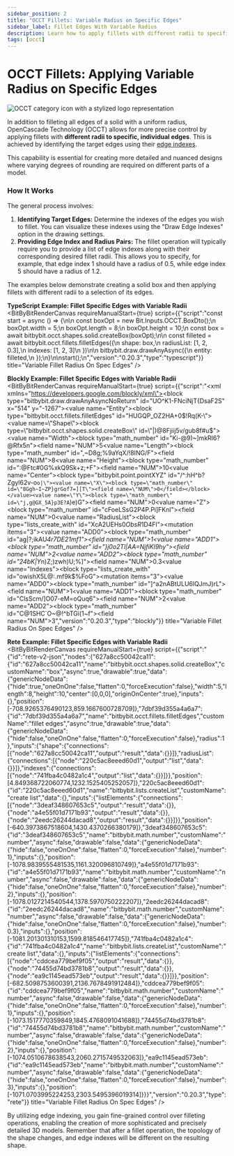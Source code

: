 ```yaml
---
sidebar_position: 2
title: "OCCT Fillets: Variable Radius on Specific Edges"
sidebar_label: Fillet Edges With Variable Radius
description: Learn how to apply fillets with different radii to specific edges of an OCCT solid using edge indexes in Bitbybit's Rete, Blockly, and TypeScript editors.
tags: [occt]
---
```



# OCCT Fillets: Applying Variable Radius on Specific Edges

<img 
  class="category-icon-small" 
  src="https://s.bitbybit.dev/assets/icons/white/occt-icon.svg" 
  alt="OCCT category icon with a stylized logo representation" 
  title="OCCT category icon" />

In addition to filleting all edges of a solid with a uniform radius, OpenCascade Technology (OCCT) allows for more precise control by applying fillets with **different radii to specific, individual edges**. This is achieved by identifying the target edges using their [edge indexes](/learn/code/common/occt/shapes/edge/edge-indexes).

This capability is essential for creating more detailed and nuanced designs where varying degrees of rounding are required on different parts of a model.

### How It Works

The general process involves:
1.  **Identifying Target Edges:** Determine the indexes of the edges you wish to fillet. You can visualize these indexes using the "Draw Edge Indexes" option in the drawing settings.
2.  **Providing Edge Index and Radius Pairs:** The fillet operation will typically require you to provide a list of edge indexes along with their corresponding desired fillet radii. This allows you to specify, for example, that edge index 1 should have a radius of 0.5, while edge index 5 should have a radius of 1.2.

The examples below demonstrate creating a solid box and then applying fillets with different radii to a selection of its edges.

**TypeScript Example: Fillet Specific Edges with Variable Radii**
<BitByBitRenderCanvas
  requireManualStart={true}
  script={{"script":"const start = async () => {\n\n    const boxOpt = new Bit.Inputs.OCCT.BoxDto();\n    boxOpt.width = 5;\n    boxOpt.length = 8;\n    boxOpt.height = 10;\n    const box = await bitbybit.occt.shapes.solid.createBox(boxOpt);\n\n    const filleted = await bitbybit.occt.fillets.filletEdges({\n        shape: box,\n        radiusList: [1, 2, 0.3],\n        indexes: [1, 2, 3]\n    })\n\n    bitbybit.draw.drawAnyAsync({\n        entity: filleted,\n    });\n}\n\nstart();\n","version":"0.20.3","type":"typescript"}}
  title="Variable Fillet Radius On Spec Edges"
/>


**Blockly Example: Fillet Specific Edges with Variable Radii**
<BitByBitRenderCanvas
  requireManualStart={true}
  script={{"script":"<xml xmlns=\"https://developers.google.com/blockly/xml\"><block type=\"bitbybit.draw.drawAnyAsyncNoReturn\" id=\"UO^K1-FNciNjT{DsaF2S\" x=\"514\" y=\"-1267\"><value name=\"Entity\"><block type=\"bitbybit.occt.fillets.filletEdges\" id=\"HUGQP_OZ2HA+0$!Rq(K-\"><value name=\"Shape\"><block type=\"bitbybit.occt.shapes.solid.createBox\" id=\"|)@8Fjiij5v/gub8f#u$\"><value name=\"Width\"><block type=\"math_number\" id=\"Ki-@9)~]mkRl6?@Rfx5n\"><field name=\"NUM\">5</field></block></value><value name=\"Length\"><block type=\"math_number\" id=\",~D8g;%9aYqX/!8ING/F\"><field name=\"NUM\">8</field></block></value><value name=\"Height\"><block type=\"math_number\" id=\":@Ftc#0G%xkQ9Sk+z;+F\"><field name=\"NUM\">10</field></block></value><value name=\"Center\"><block type=\"bitbybit.point.pointXYZ\" id=\"/^:hH^b?Zgyl62v-o`o|\"><value name=\"X\"><block type=\"math_number\" id=\"8Ggh~I~ZP}grGof7=][T\"><field name=\"NUM\">0</field></block></value><value name=\"Y\"><block type=\"math_number\" id=\"j,g@GX_5A}p3E?A`)e)G\"><field name=\"NUM\">0</field></block></value><value name=\"Z\"><block type=\"math_number\" id=\"cFoeLSsG2P4P.Pi]FKnl\"><field name=\"NUM\">0</field></block></value></block></value></block></value><value name=\"RadiusList\"><block type=\"lists_create_with\" id=\"XcA2UEHs0*ObsR*1D4Fl\"><mutation items=\"3\"></mutation><value name=\"ADD0\"><block type=\"math_number\" id=\"ag|?;ikAU*4r7DE21mf1\"><field name=\"NUM\">1</field></block></value><value name=\"ADD1\"><block type=\"math_number\" id=\"}j0o2Tl|AA=NjfiKl9hy\"><field name=\"NUM\">2</field></block></value><value name=\"ADD2\"><block type=\"math_number\" id=\"24bK|Y*n)Z;)zwh)U;%]\"><field name=\"NUM\">0.3</field></block></value></block></value><value name=\"Indexes\"><block type=\"lists_create_with\" id=\"owishX5L@:.mf9k$%FoG\"><mutation items=\"3\"></mutation><value name=\"ADD0\"><block type=\"math_number\" id=\"]^a2nABtULU6lQJmJ)rL\"><field name=\"NUM\">1</field></block></value><value name=\"ADD1\"><block type=\"math_number\" id=\"ClsScm/]O07-eM=oQuq6\"><field name=\"NUM\">2</field></block></value><value name=\"ADD2\"><block type=\"math_number\" id=\"C@1SHC`O~@!^bTGi(1~f\"><field name=\"NUM\">3</field></block></value></block></value></block></value></block></xml>","version":"0.20.3","type":"blockly"}}
  title="Variable Fillet Radius On Spec Edges"
/>


**Rete Example: Fillet Specific Edges with Variable Radii**
<BitByBitRenderCanvas
  requireManualStart={true}
  script={{"script":"{\"id\":\"rete-v2-json\",\"nodes\":{\"627a8cc50042ca11\":{\"id\":\"627a8cc50042ca11\",\"name\":\"bitbybit.occt.shapes.solid.createBox\",\"customName\":\"box\",\"async\":true,\"drawable\":true,\"data\":{\"genericNodeData\":{\"hide\":true,\"oneOnOne\":false,\"flatten\":0,\"forceExecution\":false},\"width\":5,\"length\":8,\"height\":10,\"center\":[0,0,0],\"originOnCenter\":true},\"inputs\":{},\"position\":[-708.9265376490123,859.1667600728709]},\"7dbf39d355a4a6a7\":{\"id\":\"7dbf39d355a4a6a7\",\"name\":\"bitbybit.occt.fillets.filletEdges\",\"customName\":\"fillet edges\",\"async\":true,\"drawable\":true,\"data\":{\"genericNodeData\":{\"hide\":false,\"oneOnOne\":false,\"flatten\":0,\"forceExecution\":false},\"radius\":1},\"inputs\":{\"shape\":{\"connections\":[{\"node\":\"627a8cc50042ca11\",\"output\":\"result\",\"data\":{}}]},\"radiusList\":{\"connections\":[{\"node\":\"220c5ac8eeed60d1\",\"output\":\"list\",\"data\":{}}]},\"indexes\":{\"connections\":[{\"node\":\"741fba4c0482a1c4\",\"output\":\"list\",\"data\":{}}]}},\"position\":[4.849368722060774,1232.1525405252057]},\"220c5ac8eeed60d1\":{\"id\":\"220c5ac8eeed60d1\",\"name\":\"bitbybit.lists.createList\",\"customName\":\"create list\",\"data\":{},\"inputs\":{\"listElements\":{\"connections\":[{\"node\":\"3deaf348607653c5\",\"output\":\"result\",\"data\":{}},{\"node\":\"a4e55f01d7171b93\",\"output\":\"result\",\"data\":{}},{\"node\":\"2eedc26244dacad8\",\"output\":\"result\",\"data\":{}}]}},\"position\":[-640.3973867518604,1430.4370266380179]},\"3deaf348607653c5\":{\"id\":\"3deaf348607653c5\",\"name\":\"bitbybit.math.number\",\"customName\":\"number\",\"async\":false,\"drawable\":false,\"data\":{\"genericNodeData\":{\"hide\":false,\"oneOnOne\":false,\"flatten\":0,\"forceExecution\":false},\"number\":1},\"inputs\":{},\"position\":[-1078.9839555481535,1161.320096810749]},\"a4e55f01d7171b93\":{\"id\":\"a4e55f01d7171b93\",\"name\":\"bitbybit.math.number\",\"customName\":\"number\",\"async\":false,\"drawable\":false,\"data\":{\"genericNodeData\":{\"hide\":false,\"oneOnOne\":false,\"flatten\":0,\"forceExecution\":false},\"number\":2},\"inputs\":{},\"position\":[-1078.0127214540544,1378.5970750222207]},\"2eedc26244dacad8\":{\"id\":\"2eedc26244dacad8\",\"name\":\"bitbybit.math.number\",\"customName\":\"number\",\"async\":false,\"drawable\":false,\"data\":{\"genericNodeData\":{\"hide\":false,\"oneOnOne\":false,\"flatten\":0,\"forceExecution\":false},\"number\":0.3},\"inputs\":{},\"position\":[-1081.201301310153,1599.818546417745]},\"741fba4c0482a1c4\":{\"id\":\"741fba4c0482a1c4\",\"name\":\"bitbybit.lists.createList\",\"customName\":\"create list\",\"data\":{},\"inputs\":{\"listElements\":{\"connections\":[{\"node\":\"cddcea779bef9f05\",\"output\":\"result\",\"data\":{}},{\"node\":\"74455d74bd3781b8\",\"output\":\"result\",\"data\":{}},{\"node\":\"ea9c1145ead573eb\",\"output\":\"result\",\"data\":{}}]}},\"position\":[-682.5098753600391,2136.7678491912484]},\"cddcea779bef9f05\":{\"id\":\"cddcea779bef9f05\",\"name\":\"bitbybit.math.number\",\"customName\":\"number\",\"async\":false,\"drawable\":false,\"data\":{\"genericNodeData\":{\"hide\":false,\"oneOnOne\":false,\"flatten\":0,\"forceExecution\":false},\"number\":1},\"inputs\":{},\"position\":[-1073.1517770359849,1845.4768091041688]},\"74455d74bd3781b8\":{\"id\":\"74455d74bd3781b8\",\"name\":\"bitbybit.math.number\",\"customName\":\"number\",\"async\":false,\"drawable\":false,\"data\":{\"genericNodeData\":{\"hide\":false,\"oneOnOne\":false,\"flatten\":0,\"forceExecution\":false},\"number\":2},\"inputs\":{},\"position\":[-1074.0510678638543,2060.2715749532063]},\"ea9c1145ead573eb\":{\"id\":\"ea9c1145ead573eb\",\"name\":\"bitbybit.math.number\",\"customName\":\"number\",\"async\":false,\"drawable\":false,\"data\":{\"genericNodeData\":{\"hide\":false,\"oneOnOne\":false,\"flatten\":0,\"forceExecution\":false},\"number\":3},\"inputs\":{},\"position\":[-1071.0703995224253,2303.5495396019314]}}}","version":"0.20.3","type":"rete"}}
  title="Variable Fillet Radius On Spec Edges"
/>

By utilizing edge indexing, you gain fine-grained control over filleting operations, enabling the creation of more sophisticated and precisely detailed 3D models. Remember that after a fillet operation, the topology of the shape changes, and edge indexes will be different on the resulting shape.